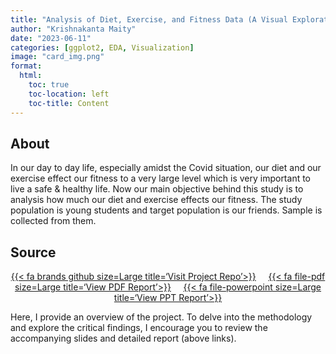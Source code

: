 ```yaml
---
title: "Analysis of Diet, Exercise, and Fitness Data (A Visual Exploration)"
author: "Krishnakanta Maity"
date: "2023-06-11"
categories: [ggplot2, EDA, Visualization]
image: "card_img.png"
format:
  html:
    toc: true
    toc-location: left
    toc-title: Content
---
```


## About
In our day to day life, especially amidst the Covid situation, our diet and our exercise effect our fitness to a very large level which is very important to live a safe & healthy life. Now our main objective behind this study is to analysis how much our diet and exercise effects our fitness. The study population is young students and target population is our friends. Sample is collected from them.

## Source

<div style="text-align: center;">
  [{{< fa brands github size=Large title='Visit Project Repo'>}}](https://github.com/iamkkmcmd/PDS-Project) &nbsp; &nbsp;
  [{{< fa file-pdf size=Large title='View PDF Report'>}}](https://github.com/iamkkmcmd/PDS-Project/blob/main/report/Report.pdf) &nbsp; &nbsp;
  [{{< fa file-powerpoint size=Large title='View PPT Report'>}}](https://github.com/iamkkmcmd/PDS-Project/blob/main/report/ppt_final.pptx)
</div>

Here, I provide an overview of the project. To delve into the methodology and explore the critical findings, I encourage you to review the accompanying slides and detailed report (above links).
